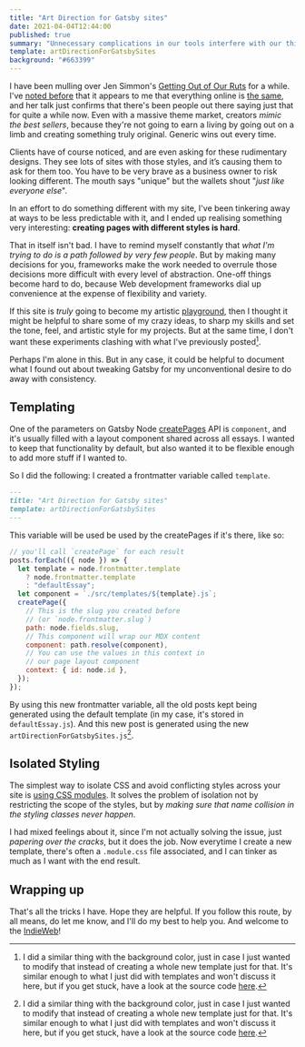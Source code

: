 ```yaml
---
title: "Art Direction for Gatsby sites"
date: 2021-04-04T12:44:00
published: true
summary: "Unnecessary complications in our tools interfere with our thinking process."
template: artDirectionForGatsbySites
background: "#663399"
---
```


I have been mulling over Jen Simmon's [Getting Out of Our Ruts](https://www.youtube.com/watch?v=jreccgYLfx8) for a while.
I've [noted before](./beyond-minimalism) that it appears to me that everything online is [the same](http://www.novolume.co.uk/blog/all-websites-look-the-same/),
and her talk just confirms that there's been people out there saying just that for quite a while now. Even with
a massive theme market, creators _mimic the best sellers_, because they're not going to earn a living by going out on a
limb and creating something truly original. Generic wins out every time.

Clients have of course noticed, and are even asking for these rudimentary designs. They see lots of sites with those styles,
and it’s causing them to ask for them too. You have to be very brave as a business owner to risk looking different.
The mouth says "unique" but the wallets shout "_just like everyone else_".

In an effort to do something different with my site, I've been tinkering away at ways to be less predictable with it, and
I ended up realising something very interesting: **creating pages with different styles is hard**.

That in itself isn't bad. I have to remind myself constantly that _what I'm trying to do is a path followed by very few people_.
But by making many decisions for you, frameworks make the work needed to overrule those decisions
more difficult with every level of abstraction. One-off things become hard to do, because Web development
frameworks dial up convenience at the expense of flexibility and variety.

If this site is _truly_ going to become my artistic [playground](https://colly.com/articles/this-used-to-be-our-playground),
then I thought it might be helpful to share some of my crazy ideas, to sharp my skills and set the tone, feel, and artistic style for my projects.
But at the same time, I don't want these experiments clashing with what I've previously posted[^1].

Perhaps I'm alone in this. But in any case, it could be helpful to document what I found out about tweaking
Gatsby for my unconventional desire to do away with consistency.

## Templating

One of the parameters on Gatsby Node [createPages](https://www.gatsbyjs.com/docs/reference/config-files/gatsby-node/#createPages) API
is `component`, and it's usually filled with a layout component shared across all essays. I wanted to keep that functionality
by default, but also wanted it to be flexible enough to add more stuff if I wanted to.

So I did the following: I created a frontmatter variable called `template`.

```markdown
---
title: "Art Direction for Gatsby sites"
template: artDirectionForGatsbySites
---
```

This variable will be used be used by the createPages if it's there, like so:

```js
// you'll call `createPage` for each result
posts.forEach(({ node }) => {
  let template = node.frontmatter.template
    ? node.frontmatter.template
    : "defaultEssay";
  let component = `./src/templates/${template}.js`;
  createPage({
    // This is the slug you created before
    // (or `node.frontmatter.slug`)
    path: node.fields.slug,
    // This component will wrap our MDX content
    component: path.resolve(component),
    // You can use the values in this context in
    // our page layout component
    context: { id: node.id },
  });
});
```

By using this new frontmatter variable, all the old posts kept being generated using the default template (in my case,
it's stored in `defaultEssay.js`). And this new post is generated using the new `artDirectionForGatsbySites.js`[^1].

## Isolated Styling

The simplest way to isolate CSS and avoid conflicting styles across your site is [using CSS modules](https://www.gatsbyjs.com/docs/how-to/styling/css-modules/).
It solves the problem of isolation not by restricting the scope of the styles, but by _making sure that name collision in
the styling classes never happen_.

I had mixed feelings about it, since I'm not actually solving the issue, just _papering over the cracks_, but it does the job.
Now everytime I create a new template, there's often a `.module.css` file associated, and I can tinker as much as I want with
the end result.

## Wrapping up

That's all the tricks I have. Hope they are helpful. If you follow this route, by all means, do let me know, and I'll do
my best to help you. And welcome to the [IndieWeb](https://indieweb.org)!

[^1]:
    I did a similar thing with the background color, just in case I just wanted to modify that instead of creating a
    whole new template just for that. It's similar enough to what I just did with templates and won't discuss it here, but if
    you get stuck, have a look at the source code [here](https://github.com/ohduran/ohduran.github.io/blob/version-8/src/templates/defaultEssay.js).

